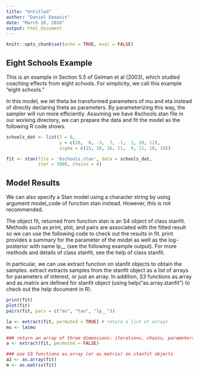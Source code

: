 ```yaml
---
title: "Untitled"
author: "Daniel Emaasit"
date: "March 16, 2016"
output: html_document
---
```


```r
knitr::opts_chunk$set(echo = TRUE, eval = FALSE)
```

## Eight Schools Example
This is an example in Section 5.5 of Gelman et al (2003), which studied coaching effects from eight schools. For simplicity, we call this example "eight schools."

In this model, we let theta be transformed parameters of mu and eta instead of directly declaring theta as parameters. By parameterizing this way, the sampler will run more efficiently. Assuming we have 8schools.stan file in our working directory, we can prepare the data and fit the model as the following R code shows.

```r
schools_dat <- list(J = 8, 
                    y = c(28,  8, -3,  7, -1,  1, 18, 12),
                    sigma = c(15, 10, 16, 11,  9, 11, 10, 18))

fit <- stan(file = '8schools.stan', data = schools_dat, 
            iter = 1000, chains = 4)
```

## Model Results
We can also specify a Stan model using a character string by using argument model_code of function stan instead. However, this is not recommended.

The object fit, returned from function stan is an S4 object of class stanfit. Methods such as print, plot, and pairs are associated with the fitted result so we can use the following code to check out the results in fit. print provides a summary for the parameter of the model as well as the log-posterior with name lp__ (see the following example output). For more methods and details of class stanfit, see the help of class stanfit.

In particular, we can use extract function on stanfit objects to obtain the samples. extract extracts samples from the stanfit object as a list of arrays for parameters of interest, or just an array. In addition, S3 functions as.array and as.matrix are defined for stanfit object (using help("as.array.stanfit") to check out the help document in R).
```r
print(fit)
plot(fit)
pairs(fit, pars = c("mu", "tau", "lp__"))

la <- extract(fit, permuted = TRUE) # return a list of arrays 
mu <- la$mu 

### return an array of three dimensions: iterations, chains, parameters 
a <- extract(fit, permuted = FALSE) 

### use S3 functions as.array (or as.matrix) on stanfit objects
a2 <- as.array(fit)
m <- as.matrix(fit)
```

